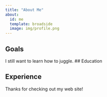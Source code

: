 ```yaml
---
title: "About Me"
about:
  id: me
  template: broadside
  image: img/profile.png
---
```


:::{#me}

## Goals
I still want to learn how to juggle.
## Education

## Experience

:::

Thanks for checking out my web site!
